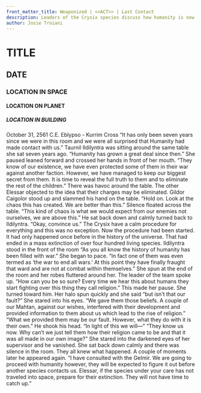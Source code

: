 ```yaml
---
front_matter_title: Weaponized | <<ACT>> | Last Contact
description: Leaders of the Crysix species discuss how humanity is now weaponized and all others can be eradicated.
author: Josie Troiani
---
```

# TITLE

## DATE

### LOCATION IN SPACE

#### LOCATION ON PLANET

##### LOCATION IN BUILDING

October 31, 2561 C.E.
Eblypso - Kurrim Cross
“It has only been seven years since we were in this room and we were all surprised that Humanity had made contact with us.” Taurnil Ildilyntra was sitting around the same table she sat seven years ago. “Humanity has grown a great deal since then.” She paused leaned forward and crossed her hands in front of her mouth. “They know of our existence, we have even protected some of them in their war against another faction. However, we have managed to keep our biggest secret from them. It is time to reveal the full truth to them and to eliminate the rest of the children.”
There was havoc around the table. The other Elessar objected to the idea that their charges may be eliminated. Gildor Caigolor stood up and slammed his hand on the table. “Hold on. Look at the chaos this has created. We are better than this.” Silence floated across the table. “This kind of chaos is what we would expect from our enemies not ourselves, we are above this.” He sat back down and calmly turned back to Ildilyntra. “Okay, convince us.”
The Crysix have a calm procedure for everything and this was no exception. Now the procedure had been started. It had only happened once before in the history of the universe. That had ended in a mass extinction of over four hundred living species.
Ildilyntra stood in the front of the room “As you all know the history of humanity has been filled with war.” She began to pace. “In fact one of them was even termed as ‘the war to end all wars.’ At this point they have finally fraught that ward and are not at combat within themselves.” She spun at the end of the room and her robes fluttered around her.
The leader of the team spoke up. “How can you be so sure? Every time we hear this about humans they start fighting over this thing they call religion.” This made her pause. She turned toward him. Her halo spun quickly and she said “but isn’t that our fault?” She stared into his eyes. “We gave them those beliefs. A couple of our Mahtan, against our wishes, interfered with their development and provided information to them about us which lead to the rise of religion.”
“What we provided them may be our fault. However, what they do with it is their own.” He shook his head. “In light of this we will—”
“They know us now. Why can’t we just tell them how their religion came to be and that it was all made in our own image?” She stared into the darkened eyes of her supervisor and he vanished. She sat back down calmly and there was silence in the room. They all knew what happened.
A couple of moments later he appeared again. “I have consulted with the Gelmir. We are going to proceed with humanity however, they will be expected to figure it out before another species contacts us. Elessar, if the species under your care has not traveled into space, prepare for their extinction. They will not have time to catch up.”
